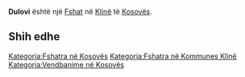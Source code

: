 {{Fshat në Kosovës
 | Emri                = Dulovi
| srp_N_name = Dulovi
| srp_N_FULL_NAME_RO = Dulovi
| srp_N_FULL_NAME_ND_RO = Dulovi
| srp_N_SORT_NAME_RG = DULOVI
| srp_N_FULL_NAME_RG = Dulovi
| srp_N_FULL_NAME_ND_RG = Dulovi

 | Emri (Rasa dhanore) = 
 | Figura              = 
 | Shteti              = Kosovo
 | Komuna              = Klinë
 | Kodi postar         = 
 | Sipërfaqja          = 

 | Popullsia           = 

 | Regj. i popullsisë  = 
 | Dend. e popullsisë  = 
 | Faqja zyrtare       = 
 <!--- Koordinatat ----> 
 | Gjerësia            = 42.251667
 | Gjatësia            = 21.178056
 | Lartësia            = 
}}
'''Dulovi''' është një [[Fshat]] në [[Klinë]] të [[Kosovës]].

<!-- == Gjeografia == -->
<!-- == Historia == -->
<!-- == Demografia == -->
== Shih edhe ==
{{Komuna Klinë}}
{{Kosovo-Administrata-Cung}}

[[Kategoria:Fshatra në Kosovës]]
[[Kategoria:Fshatra në Kommunes Klinë]]
[[Kategoria:Vendbanime në Kosovës]]